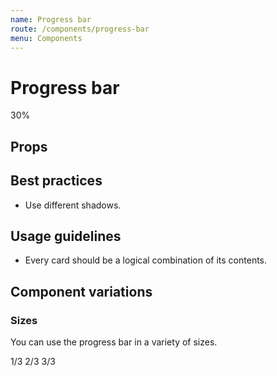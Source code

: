 ```yaml
---
name: Progress bar
route: /components/progress-bar
menu: Components
---
```



# Progress bar

<Playground>
  <ProgressBar max={100} value={30} size={ProgressBar.KILO}>
    30%
  </ProgressBar>
</Playground>

## Props

<PropTable component={ProgressBar} />

## Best practices

- Use different shadows.

## Usage guidelines

- Every card should be a logical combination of its contents.

## Component variations

### Sizes

You can use the progress bar in a variety of sizes.

<Playground>
  <Fragment>
    <ProgressBar max={3} value={1} size={ProgressBar.KILO}>
      1/3
    </ProgressBar>
    <ProgressBar max={3} value={2} size={ProgressBar.MEGA}>
      2/3
    </ProgressBar>
    <ProgressBar max={3} value={3} size={ProgressBar.GIGA}>
      3/3
    </ProgressBar>
  </Fragment>
</Playground>
